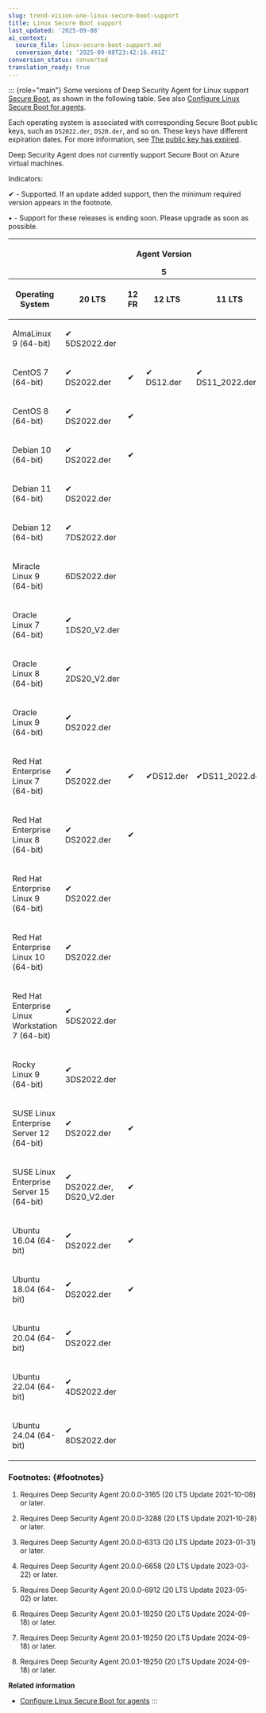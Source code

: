 ```yaml
---
slug: trend-vision-one-linux-secure-boot-support
title: Linux Secure Boot support
last_updated: '2025-09-08'
ai_context:
  source_file: linux-secure-boot-support.md
  conversion_date: '2025-09-08T23:42:16.491Z'
conversion_status: converted
translation_ready: true
---
```


::: {role="main"}
Some versions of Deep Security Agent for Linux support [Secure Boot](https://uefi.org/sites/default/files/resources/UEFI_Secure_Boot_in_Modern_Computer_Security_Solutions_2013.pdf), as shown in the following table. See also [Configure Linux Secure Boot for agents](config-linux-secure-boot-agents.mdx).

Each operating system is associated with corresponding Secure Boot public keys, such as `DS2022.der`, `DS20.der`, and so on. These keys have different expiration dates. For more information, see [The public key has expired](config-linux-secure-boot-agents.mdx).

Deep Security Agent does not currently support Secure Boot on Azure virtual machines.

Indicators:

✔ - Supported. If an update added support, then the minimum required version appears in the footnote.

• - Support for these releases is ending soon. Please upgrade as soon as possible.

<table style="width:99%;">
<colgroup>
<col style="width: 43%" />
<col style="width: 14%" />
<col style="width: 14%" />
<col style="width: 14%" />
<col style="width: 14%" />
</colgroup>
<thead>
<tr>
<th></th>
<th colspan="4"><p>Agent Version</p>
5</th>
</tr>
<tr>
<th><p>Operating System</p></th>
<th><p>20 LTS</p></th>
<th><p>12 FR</p></th>
<th><p>12 LTS</p></th>
<th><p>11 LTS</p></th>
</tr>
</thead>
<tbody>
<tr>
<td><p>AlmaLinux 9 (64-bit)</p></td>
<td><p>✔ 5DS2022.der</p></td>
<td></td>
<td></td>
<td></td>
</tr>
<tr>
<td><p>CentOS 7 (64-bit)</p></td>
<td><p>✔ DS2022.der</p></td>
<td><p>✔</p></td>
<td><p>✔ DS12.der</p></td>
<td><p>✔ DS11_2022.der</p></td>
</tr>
<tr>
<td><p>CentOS 8 (64-bit)</p></td>
<td><p>✔ DS2022.der</p></td>
<td><p>✔</p></td>
<td></td>
<td></td>
</tr>
<tr>
<td><p>Debian 10 (64-bit)</p></td>
<td><p>✔ DS2022.der</p></td>
<td><p>✔</p></td>
<td></td>
<td></td>
</tr>
<tr>
<td><p>Debian 11 (64-bit)</p></td>
<td><p>✔ DS2022.der</p></td>
<td></td>
<td></td>
<td></td>
</tr>
<tr>
<td><p>Debian 12 (64-bit)</p></td>
<td><p>✔ 7DS2022.der</p></td>
<td> </td>
<td> </td>
<td> </td>
</tr>
<tr>
<td><p>Miracle Linux 9 (64-bit)</p></td>
<td><p>6DS2022.der</p></td>
<td> </td>
<td> </td>
<td> </td>
</tr>
<tr>
<td><p>Oracle Linux 7 (64-bit)</p></td>
<td><p>✔ 1DS20_V2.der</p></td>
<td></td>
<td></td>
<td></td>
</tr>
<tr>
<td><p>Oracle Linux 8 (64-bit)</p></td>
<td><p>✔ 2DS20_V2.der</p></td>
<td></td>
<td></td>
<td></td>
</tr>
<tr>
<td><p>Oracle Linux 9 (64-bit)</p></td>
<td><p>✔ DS2022.der</p></td>
<td></td>
<td></td>
<td></td>
</tr>
<tr>
<td><p>Red Hat Enterprise Linux 7 (64-bit)</p></td>
<td><p>✔ DS2022.der</p></td>
<td><p>✔</p></td>
<td><p>✔DS12.der</p></td>
<td><p>✔DS11_2022.der</p></td>
</tr>
<tr>
<td><p>Red Hat Enterprise Linux 8 (64-bit)</p></td>
<td><p>✔ DS2022.der</p></td>
<td><p>✔</p></td>
<td></td>
<td></td>
</tr>
<tr>
<td><p>Red Hat Enterprise Linux 9 (64-bit)</p></td>
<td><p>✔ DS2022.der</p></td>
<td></td>
<td></td>
<td></td>
</tr>
<tr>
<td><p>Red Hat Enterprise Linux 10 (64-bit)</p></td>
<td><p>✔ DS2022.der</p></td>
<td></td>
<td></td>
<td></td>
</tr>
<tr>
<td><p>Red Hat Enterprise Linux Workstation 7 (64-bit)</p></td>
<td><p>✔ 5DS2022.der</p></td>
<td></td>
<td></td>
<td></td>
</tr>
<tr>
<td><p>Rocky Linux 9 (64-bit)</p></td>
<td><p>✔ 3DS2022.der</p></td>
<td></td>
<td></td>
<td></td>
</tr>
<tr>
<td><p>SUSE Linux Enterprise Server 12 (64-bit)</p></td>
<td><p>✔ DS2022.der</p></td>
<td><p>✔</p></td>
<td></td>
<td></td>
</tr>
<tr>
<td><p>SUSE Linux Enterprise Server 15 (64-bit)</p></td>
<td><p>✔ DS2022.der, DS20_V2.der</p></td>
<td><p>✔</p></td>
<td></td>
<td></td>
</tr>
<tr>
<td><p>Ubuntu 16.04 (64-bit)</p></td>
<td><p>✔ DS2022.der</p></td>
<td><p>✔</p></td>
<td></td>
<td></td>
</tr>
<tr>
<td><p>Ubuntu 18.04 (64-bit)</p></td>
<td><p>✔ DS2022.der</p></td>
<td><p>✔</p></td>
<td></td>
<td></td>
</tr>
<tr>
<td><p>Ubuntu 20.04 (64-bit)</p></td>
<td><p>✔ DS2022.der</p></td>
<td></td>
<td></td>
<td></td>
</tr>
<tr>
<td><p>Ubuntu 22.04 (64-bit)</p></td>
<td><p>✔ 4DS2022.der</p></td>
<td></td>
<td></td>
<td></td>
</tr>
<tr>
<td><p>Ubuntu 24.04 (64-bit)</p></td>
<td><p>✔ 8DS2022.der</p></td>
<td></td>
<td></td>
<td></td>
</tr>
</tbody>
</table>

### Footnotes: {#footnotes}

1.  Requires Deep Security Agent 20.0.0-3165 (20 LTS Update 2021-10-08) or later.

2.  Requires Deep Security Agent 20.0.0-3288 (20 LTS Update 2021-10-28) or later.

3.  Requires Deep Security Agent 20.0.0-6313 (20 LTS Update 2023-01-31) or later.

4.  Requires Deep Security Agent 20.0.0-6658 (20 LTS Update 2023-03-22) or later.

5.  Requires Deep Security Agent 20.0.0-6912 (20 LTS Update 2023-05-02) or later.

6.  Requires Deep Security Agent 20.0.1-19250 (20 LTS Update 2024-09-18) or later.

7.  Requires Deep Security Agent 20.0.1-19250 (20 LTS Update 2024-09-18) or later.

8.  Requires Deep Security Agent 20.0.1-19250 (20 LTS Update 2024-09-18) or later.

**Related information**

- [Configure Linux Secure Boot for agents](config-linux-secure-boot-agents.md "Prepare your Linux endpoints to allow the Trend Vision One Endpoint Security agent to run within the UEFI Secure Boot environment.")
:::

